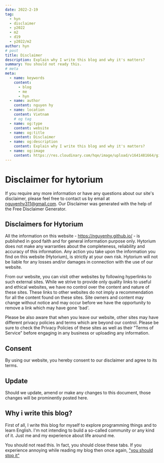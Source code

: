 ```yaml
---
date: 2022-2-19
tag:
  - hyn
  - disclaimer
  - y2022
  - m2
  - d19
  - y2022/m2
author: hyn
# post
title: Disclaimer
description: Explain why I write this blog and why it's matters?
summary: You should not ready this.
# meta
meta:
  - name: keywords
    content:
      - blog
      - me
      - hyn
  - name: author
    content: nguyen hy
  - name: location
    content: Vietnam
    # og tag
  - name: og:type
    content: website
  - name: og:title
    content: Disclaimer
  - name: og:description
    content: Explain why I write this blog and why it's matters?
  - name: og:image
    content: https://res.cloudinary.com/hqe/image/upload/v1641481664/github-nguyenhy-hp/sky.jpg
---
```


# Disclaimer for hytorium

If you require any more information or have any questions about our site's disclaimer, please feel free to contact us by email at nguyenhy311@gmail.com. Our Disclaimer was generated with the help of the Free Disclaimer Generator.

## Disclaimers for Hytorium

All the information on this website - https://nguyenhy.github.io/ - is published in good faith and for general information purpose only. Hytorium does not make any warranties about the completeness, reliability and accuracy of this information. Any action you take upon the information you find on this website (Hytorium), is strictly at your own risk. Hytorium will not be liable for any losses and/or damages in connection with the use of our website.

From our website, you can visit other websites by following hyperlinks to such external sites. While we strive to provide only quality links to useful and ethical websites, we have no control over the content and nature of these sites. These links to other websites do not imply a recommendation for all the content found on these sites. Site owners and content may change without notice and may occur before we have the opportunity to remove a link which may have gone 'bad'.

Please be also aware that when you leave our website, other sites may have different privacy policies and terms which are beyond our control. Please be sure to check the Privacy Policies of these sites as well as their "Terms of Service" before engaging in any business or uploading any information.

## Consent

By using our website, you hereby consent to our disclaimer and agree to its terms.

## Update

Should we update, amend or make any changes to this document, those changes will be prominently posted here.

## Why i write this blog?

First of all, I write this blog for myself to explore programming things and to learn English.
I'm not intending to build a so-called community or any kind of it. Just me and my experience about life around me.

You should not read this. In fact, you should close these tabs.
If you experience annoying while reading my blog then once again, ["you should stop it"](https://www.youtube.com/watch?v=l60MnDJklnM)
